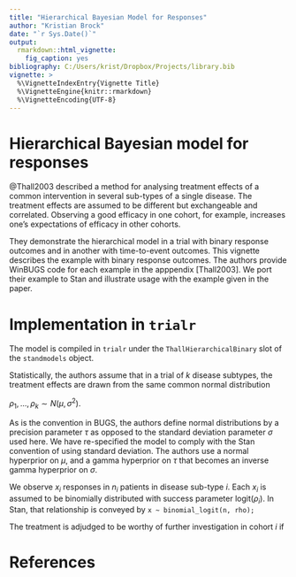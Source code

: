 ```yaml
---
title: "Hierarchical Bayesian Model for Responses"
author: "Kristian Brock"
date: "`r Sys.Date()`"
output: 
  rmarkdown::html_vignette:
    fig_caption: yes
bibliography: C:/Users/krist/Dropbox/Projects/library.bib
vignette: >
  %\VignetteIndexEntry{Vignette Title}
  %\VignetteEngine{knitr::rmarkdown}
  %\VignetteEncoding{UTF-8}
---
```


# Hierarchical Bayesian model for responses
@Thall2003 described a method for analysing treatment effects of a common intervention in several sub-types of a single disease.
The treatment effects are assumed to be different but exchangeable and correlated.
Observing a good efficacy in one cohort, for example, increases one's expectations of efficacy in other cohorts.

They demonstrate the hierarchical model in a trial with binary response outcomes and in another with time-to-event outcomes.
This vignette describes the example with binary response outcomes.
The authors provide WinBUGS code for each example in the apppendix [Thall2003].
We port their example to Stan and illustrate usage with the example given in the paper.


# Implementation in `trialr`
The model is compiled in `trialr` under the `ThallHierarchicalBinary` slot of the `standmodels` object.

Statistically, the authors assume that in a trial of $k$ disease subtypes, the treatment effects are drawn from the same common normal distribution

$\rho_1, ..., \rho_k \sim N(\mu, \sigma^2)$.

As is the convention in BUGS, the authors define normal distributions by a precision parameter $\tau$ as opposed to the standard deviation parameter $\sigma$ used here.
We have re-specified the model to comply with the Stan convention of using standard deviation.
The authors use a normal hyperprior on $\mu$, and a gamma hyperprior on $\tau$ that becomes an inverse gamma hyperprior on $\sigma$.

We observe $x_i$ responses in $n_i$ patients in disease sub-type $i$.
Each $x_i$ is assumed to be binomially distributed with success parameter $\text{logit}(\rho_i)$.
In Stan, that relationship is conveyed by
`x ~ binomial_logit(n, rho);`

The treatment is adjudged to be worthy of further investigation in cohort $i$ if



# References
